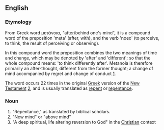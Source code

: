 ==English==

===Etymology===
From Greek word μετάνοια, "after/behind  one's mind", it is a compound word of the preposition 'meta' (after, with), and the verb 'noeo' (to perceive, to think, the result of perceiving or observing). 

In this compound word the preposition combines the two meanings of time and change, which may be denoted by 'after' and 'different'; so that the whole compound means: 'to think differently after'. Metanoia is therefore primarily an after-thought, different from the former thought; a change of mind accompanied by regret and change of conduct [http://www.preceptaustin.org/2_peter_39-10.htm].

The word occurs 22 times in the original [[Greek]] version of the [[New Testament]] [http://www.preceptaustin.org/2_peter_39-10.htm], and is usually translated as [[repent]] or [[repentance]].

===Noun===
#"Repentance," as translated by biblical scholars.
#"New mind" or "above mind"
#"A deep spiritual, life altering reversion to God" in the [[Christian]] context